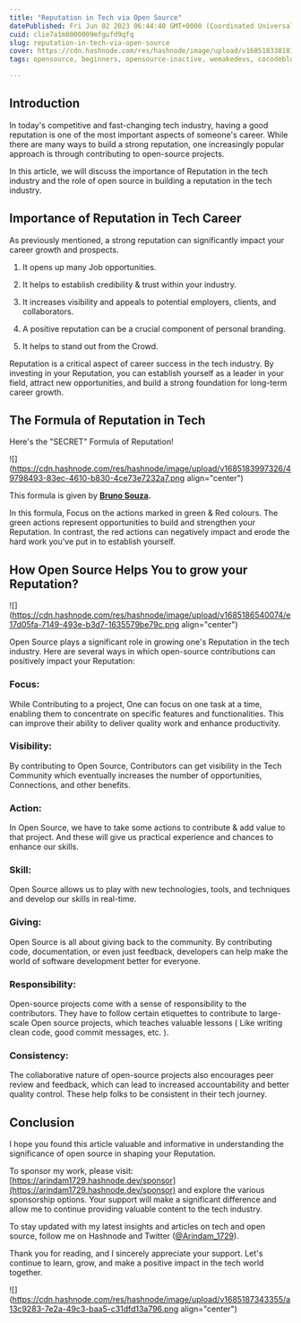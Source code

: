 ```yaml
---
title: "Reputation in Tech via Open Source"
datePublished: Fri Jun 02 2023 06:44:40 GMT+0000 (Coordinated Universal Time)
cuid: clie7a1m8000009mfgufd9qfq
slug: reputation-in-tech-via-open-source
cover: https://cdn.hashnode.com/res/hashnode/image/upload/v1685183381817/65a56a01-faf6-4ea1-a869-accaa3b1b3b4.png
tags: opensource, beginners, opensource-inactive, wemakedevs, cocodeblogs

---
```


## Introduction

In today's competitive and fast-changing tech industry, having a good reputation is one of the most important aspects of someone's career. While there are many ways to build a strong reputation, one increasingly popular approach is through contributing to open-source projects.

In this article, we will discuss the importance of Reputation in the tech industry and the role of open source in building a reputation in the tech industry.

## Importance of Reputation in Tech Career

As previously mentioned, a strong reputation can significantly impact your career growth and prospects.

1. It opens up many Job opportunities.
    
2. It helps to establish credibility & trust within your industry.
    
3. It increases visibility and appeals to potential employers, clients, and collaborators.
    
4. A positive reputation can be a crucial component of personal branding.
    
5. It helps to stand out from the Crowd.
    

Reputation is a critical aspect of career success in the tech industry. By investing in your Reputation, you can establish yourself as a leader in your field, attract new opportunities, and build a strong foundation for long-term career growth.

## The Formula of Reputation in Tech

Here's the "SECRET" Formula of Reputation!

![](https://cdn.hashnode.com/res/hashnode/image/upload/v1685183997326/49798493-83ec-4610-b830-4ce73e7232a7.png align="center")

This formula is given by [**Bruno Souza**](https://twitter.com/brjavaman)**.**

In this formula, Focus on the actions marked in green & Red colours. The green actions represent opportunities to build and strengthen your Reputation. In contrast, the red actions can negatively impact and erode the hard work you've put in to establish yourself.

## How Open Source Helps You to grow your Reputation?

![](https://cdn.hashnode.com/res/hashnode/image/upload/v1685186540074/e17d05fa-7149-493e-b3d7-1635579be79c.png align="center")

Open Source plays a significant role in growing one's Reputation in the tech industry. Here are several ways in which open-source contributions can positively impact your Reputation:

### Focus:

While Contributing to a project, One can focus on one task at a time, enabling them to concentrate on specific features and functionalities. This can improve their ability to deliver quality work and enhance productivity.

### Visibility:

By contributing to Open Source, Contributors can get visibility in the Tech Community which eventually increases the number of opportunities, Connections, and other benefits.

### Action:

In Open Source, we have to take some actions to contribute & add value to that project. And these will give us practical experience and chances to enhance our skills.

### Skill:

Open Source allows us to play with new technologies, tools, and techniques and develop our skills in real-time.

### Giving:

Open Source is all about giving back to the community. By contributing code, documentation, or even just feedback, developers can help make the world of software development better for everyone.

### Responsibility:

Open-source projects come with a sense of responsibility to the contributors. They have to follow certain etiquettes to contribute to large-scale Open source projects, which teaches valuable lessons ( Like writing clean code, good commit messages, etc. ).

### Consistency:

The collaborative nature of open-source projects also encourages peer review and feedback, which can lead to increased accountability and better quality control. These help folks to be consistent in their tech journey.

## Conclusion

I hope you found this article valuable and informative in understanding the significance of open source in shaping your Reputation.

To sponsor my work, please visit: [https://arindam1729.hashnode.dev/sponsor](https://arindam1729.hashnode.dev/sponsor) and explore the various sponsorship options. Your support will make a significant difference and allow me to continue providing valuable content to the tech industry.

To stay updated with my latest insights and articles on tech and open source, follow me on Hashnode and Twitter ([@Arindam\_1729](https://twitter.com/intent/follow?screen_name=Arindam_1729)).

Thank you for reading, and I sincerely appreciate your support. Let's continue to learn, grow, and make a positive impact in the tech world together.

![](https://cdn.hashnode.com/res/hashnode/image/upload/v1685187343355/a13c9283-7e2a-49c3-baa5-c31dfd13a796.png align="center")